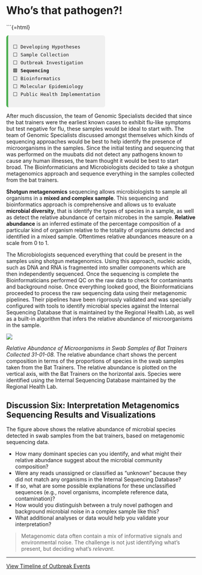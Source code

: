 # Who’s that pathogen?!

```{=html}
<div style="font-family:monospace; font-size: 0.9em; background:#f0f0f0; border-left: 5px solid #4CAF50; padding: 0.75em 1em; margin-top: 1em; border-radius: 6px; width: fit-content;">
⬜ Developing Hypotheses<br>
⬜ Sample Collection<br>
⬜ Outbreak Investigation<br>
🟩 <strong>Sequencing</strong><br>
⬜ Bioinformatics<br>
⬜ Molecular Epidemiology <br>
⬜ Public Health Implementation
</div>


After much discussion, the team of Genomic Specialists decided that since the bat trainers were the earliest known cases to exhibit flu-like symptoms but test negative for flu, these samples would be ideal to start with. The team of Genomic Specialists discussed amongst themselves which kinds of sequencing approaches would be best to help identify the presence of microorganisms in the samples. Since the initial testing and sequencing that was performed on the muubats did not detect any pathogens known to cause any human illnesses, the team thought it would be best to start broad. The Bioinformaticians and Microbiologists decided to take a shotgun metagenomics approach and sequence everything in the samples collected from the bat trainers. 

**Shotgun metagenomics** sequencing allows microbiologists to sample all organisms in a **mixed and complex sample**. This sequencing and bioinformatics approach is comprehensive and allows us to evaluate **microbial diversity**, that is identify the types of species in a sample, as well as detect the relative abundance of certain microbes in the sample. **Relative abundance** is an inferred estimate of the percentage composition of a particular kind of organism relative to the totality of organisms detected and identified in a mixed sample. Oftentimes relative abundances measure on a scale from 0 to 1. 

The Microbiologists sequenced everything that could be present in the samples using shotgun metagenomics. Using this approach, nucleic acids, such as DNA and RNA is fragmented into smaller components which are then independently sequenced. Once the sequencing is complete the Bioinformaticians performed QC on the raw data to check for contaminants and background noise. Once everything looked good, the Bioinformaticians proceeded to process the raw sequencing data using their metagenomic pipelines. Their pipelines have been rigorously validated and was specially configured with tools to identify microbial species against the Internal Sequencing Database that is maintained by the Regional Health Lab, as well as a built-in algorithm that infers the relative abundance of microorganisms in the sample.

![](../images/relabundance_1.jpeg)

*Relative Abundance of Microorganisms in Swab Samples of Bat Trainers Collected 31-01-08.*
The relative abundance chart shows the percent composition in terms of the proportions of species in the swab samples taken from the Bat Trainers. The relative abundance is plotted on the vertical axis, with the Bat Trainers on the horizontal axis. Species were identified using the Internal Sequencing Database maintained by the Regional Health Lab.

## Discussion Six: Interpretation Metagenomics Sequencing Results and Visualizations

The figure above shows the relative abundance of microbial species detected in swab samples from the bat trainers, based on metagenomic sequencing data.

- How many dominant species can you identify, and what might their relative abundance suggest about the microbial community composition?
- Were any reads unassigned or classified as "unknown" because they did not match any organisms in the Internal Sequencing Database?
- If so, what are some possible explanations for these unclassified sequences (e.g., novel organisms, incomplete reference data, contamination)?
- How would you distinguish between a truly novel pathogen and background microbial noise in a complex sample like this?
- What additional analyses or data would help you validate your interpretation?

> Metagenomic data often contain a mix of informative signals and environmental noise. The challenge is not just identifying what’s present, but deciding what’s *relevant*.


---

[View Timeline of Outbreak Events](../images/timeline_metagenomics.JPEG)